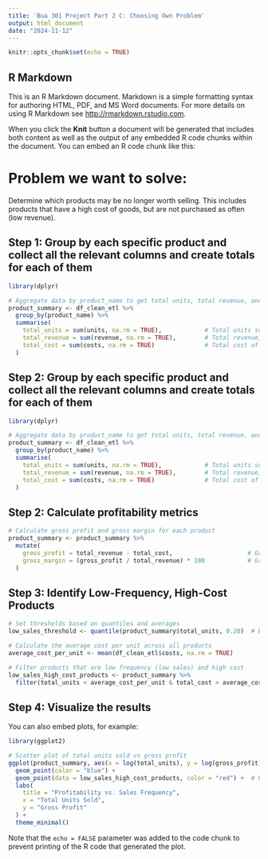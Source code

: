 ```yaml
---
title: 'Bua 301 Project Part 2 C: Choosing Own Problem'
output: html_document
date: "2024-11-12"
---
```


```r
knitr::opts_chunk$set(echo = TRUE)
```


## R Markdown

This is an R Markdown document. Markdown is a simple formatting syntax for authoring HTML, PDF, and MS Word documents. For more details on using R Markdown see <http://rmarkdown.rstudio.com>.

When you click the **Knit** button a document will be generated that includes both content as well as the output of any embedded R code chunks within the document. You can embed an R code chunk like this:

# **Problem we want to solve:**

Determine which products may be no longer worth selling. This includes products that have a high cost of goods, but are not purchased as often (low revenue).

## Step 1: Group by each specific product and collect all the relevant columns and create totals for each of them

```r
library(dplyr)

# Aggregate data by product_name to get total units, total revenue, and total costs
product_summary <- df_clean_etl %>%
  group_by(product_name) %>%
  summarise(
    total_units = sum(units, na.rm = TRUE),            # Total units sold, per product
    total_revenue = sum(revenue, na.rm = TRUE),        # Total revenue, per product
    total_cost = sum(costs, na.rm = TRUE)              # Total cost of goods sold, per product
  )

```

## Step 2: Group by each specific product and collect all the relevant columns and create totals for each of them

```r
library(dplyr)

# Aggregate data by product_name to get total units, total revenue, and total costs
product_summary <- df_clean_etl %>%
  group_by(product_name) %>%
  summarise(
    total_units = sum(units, na.rm = TRUE),            # Total units sold, per product
    total_revenue = sum(revenue, na.rm = TRUE),        # Total revenue, per product
    total_cost = sum(costs, na.rm = TRUE)              # Total cost of goods sold, per product
  )

```

## 

## Step 2: Calculate profitability metrics

```r
# Calculate gross profit and gross margin for each product
product_summary <- product_summary %>%
  mutate(
    gross_profit = total_revenue - total_cost,                     # Gross profit
    gross_margin = (gross_profit / total_revenue) * 100            # Gross margin percentage
  )


```

## Step 3: Identify Low-Frequency, High-Cost Products

```r
# Set thresholds based on quantiles and averages
low_sales_threshold <- quantile(product_summary$total_units, 0.20)  # Bottom 20% for units sold

# Calculate the average cost per unit across all products
average_cost_per_unit <- mean(df_clean_etl$costs, na.rm = TRUE)

# Filter products that are low frequency (low sales) and high cost
low_sales_high_cost_products <- product_summary %>%
  filter(total_units < average_cost_per_unit & total_cost > average_cost_per_unit)

```

## 

## Step 4: Visualize the results

You can also embed plots, for example:

```r
library(ggplot2)

# Scatter plot of total units sold vs gross profit
ggplot(product_summary, aes(x = log(total_units), y = log(gross_profit))) +
  geom_point(color = "blue") +
  geom_point(data = low_sales_high_cost_products, color = "red") +  # Highlight the identified products
  labs(
    title = "Profitability vs. Sales Frequency",
    x = "Total Units Sold",
    y = "Gross Profit"
  ) +
  theme_minimal()

```

Note that the `echo = FALSE` parameter was added to the code chunk to prevent printing of the R code that generated the plot.
